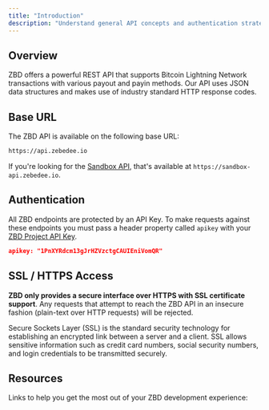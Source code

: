 ```yaml
---
title: "Introduction"
description: "Understand general API concepts and authentication strategies."
---
```


## Overview

ZBD offers a powerful REST API that supports Bitcoin Lightning Network transactions with various payout and payin methods. Our API uses JSON data structures and makes use of industry standard HTTP response codes.

## Base URL

The ZBD API is available on the following base URL:

```bash
https://api.zebedee.io
```

<Note>If you're looking for the [Sandbox API](/api-reference/zbd-user/sandbox/send), that's available at `https://sandbox-api.zebedee.io`.</Note>

## Authentication

All ZBD endpoints are protected by an API Key. To make requests against these endpoints you must pass a header property called `apikey` with your [ZBD Project API Key](/docs/dashboard/projects/api).

```json
apikey: "1PnXYRdcm13gJrHZVzctgCAUIEniVomQR"
```

## SSL / HTTPS Access

**ZBD only provides a secure interface over HTTPS with SSL certificate support**. Any requests that attempt to reach the ZBD API in an insecure fashion (plain-text over HTTP requests) will be rejected.

<Note>Secure Sockets Layer (SSL) is the standard security technology for establishing an encrypted link between a server and a client. SSL allows sensitive information such as credit card numbers, social security numbers, and login credentials to be transmitted securely.</Note>

## Resources

Links to help you get the most out of your ZBD development experience:

<CardGroup cols={2}>
  <Card title="Join our Dev Discord" icon="discord" color="#9656ce" href="https://discord.gg/zbd"></Card>
  <Card title="See our GitHub Examples" icon="github" color="#000000" href="/docs/examples"></Card>
  <Card title="Learn about ZBD Utility APIs" icon="bolt-lightning" color="#FF9900" href="/api-reference/resources"></Card>
  <Card title="Download ZBD App" icon="app-store-ios" color="#00ADD8" href="/docs/zbd-app/download"></Card>
</CardGroup>
